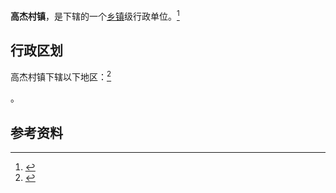 {{中国乡级行政区|61/08/30/104/000}}

'''高杰村镇'''，是{{PRC admin/fullname|61/08/30/104/000|3}}下辖的一个[[乡镇|乡镇]]级行政单位。<ref>{{PRC admin/ref sgc|{{PRC admin/parent|61/08/30/104/000}}}}</ref>

== 行政区划 ==

高杰村镇下辖以下地区：<ref>{{PRC admin/ref sgc|61/08/30/104/000}}</ref>

{{PRC admin/children|61/08/30/104/000}}。

== 参考资料 ==

{{reflist}}

{{行政区划小作品}}
{{PRC admin/navcat|61/08/30/104/000}}